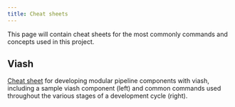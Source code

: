```yaml
---
title: Cheat sheets
---
```


This page will contain cheat sheets for the most commonly commands and concepts used in this project.

## Viash

[Cheat sheet](https://viash.io/cheatsheet/viash_cheatsheet_v1_1.pdf) for developing modular pipeline components with viash, including a sample viash component (left) and common commands used throughout the various stages of a development cycle (right).
